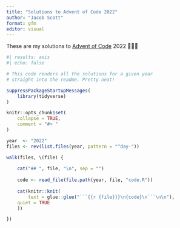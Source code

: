 ```yaml
---
title: "Solutions to Advent of Code 2022"
author: "Jacob Scott"
format: gfm
editor: visual
---
```


These are my solutions to [Advent of Code](https://adventofcode.com/)
2022 🎄🎄🎄

```r
#| results: asis
#| echo: false

# This code renders all the solutions for a given year
# straight into the readme. Pretty neat!

suppressPackageStartupMessages(
	library(tidyverse)
)

knitr::opts_chunk$set(
	collapse = TRUE,
	comment = "#> "
)

year  <- "2022"
files <- rev(list.files(year, pattern = "^day-"))

walk(files, \(file) {
	
	cat("## ", file, "\n", sep = "")
	
	code <- read_file(file.path(year, file, "code.R"))
	
	cat(knitr::knit(
		text = glue::glue("```{{r {file}}}\n{code}\n```\n\n"),
    quiet = TRUE
	))

}) 
```

